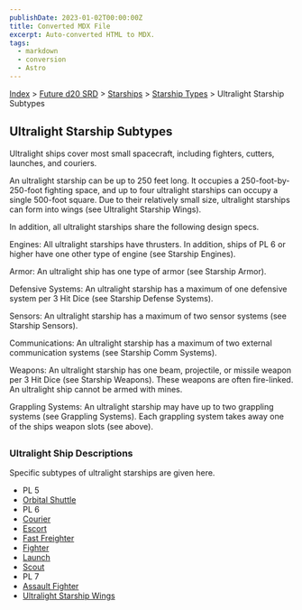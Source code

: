 ```yaml
---
publishDate: 2023-01-02T00:00:00Z
title: Converted MDX File
excerpt: Auto-converted HTML to MDX.
tags:
  - markdown
  - conversion
  - Astro
---
```






[Index](-index) > [Future d20 SRD](future-d20-srd-index) > [Starships](future-d20-srd-starships-index) > [Starship Types](future-d20-srd-starships-starship-types-index) > Ultralight Starship Subtypes




## Ultralight Starship Subtypes


Ultralight ships cover most small spacecraft, including fighters, cutters, launches, and couriers.


An ultralight starship can be up to 250 feet long. It occupies a 250-foot-by-250-foot fighting space, and up to four ultralight starships can occupy a single 500-foot square. Due to their relatively small size, ultralight starships can form into wings (see Ultralight Starship Wings).


In addition, all ultralight starships share the following design specs.


Engines: All ultralight starships have thrusters. In addition, ships of PL 6 or higher have one other type of engine (see Starship Engines).


Armor: An ultralight ship has one type of armor (see Starship Armor).


Defensive Systems: An ultralight starship has a maximum of one defensive system per 3 Hit Dice (see Starship Defense Systems).


Sensors: An ultralight starship has a maximum of two sensor systems (see Starship Sensors).


Communications: An ultralight starship has a maximum of two external communication systems (see Starship Comm Systems).


Weapons: An ultralight starship has one beam, projectile, or missile weapon per 3 Hit Dice (see Starship Weapons). These weapons are often fire-linked. An ultralight ship cannot be armed with mines.


Grappling Systems: An ultralight starship may have up to two grappling systems (see Grappling Systems). Each grappling system takes away one of the ships weapon slots (see above).


### Ultralight Ship Descriptions


Specific subtypes of ultralight starships are given here.


- PL 5
- [Orbital Shuttle](future-d20-srd-starships-starship-types-ultralight-starship-subtypes-orbital-shuttle)
- PL 6
- [Courier](future-d20-srd-starships-starship-types-ultralight-starship-subtypes-courier)
- [Escort](future-d20-srd-starships-starship-types-ultralight-starship-subtypes-escort)
- [Fast Freighter](future-d20-srd-starships-starship-types-ultralight-starship-subtypes-fast-freighter)
- [Fighter](future-d20-srd-starships-starship-types-ultralight-starship-subtypes-fighter)
- [Launch](future-d20-srd-starships-starship-types-ultralight-starship-subtypes-launch)
- [Scout](future-d20-srd-starships-starship-types-ultralight-starship-subtypes-scout)
- PL 7
- [Assault Fighter](future-d20-srd-starships-starship-types-ultralight-starship-subtypes-assault-fighter)
- [Ultralight Starship Wings](future-d20-srd-starships-starship-types-ultralight-starship-subtypes-ultralight-starship-wings)



